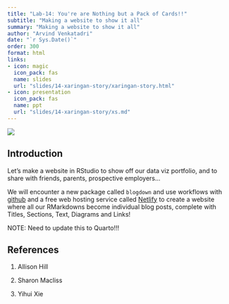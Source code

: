 ```yaml
---
title: "Lab-14: You're are Nothing but a Pack of Cards!!"
subtitle: "Making a website to show it all"
summary: "Making a website to show it all"
author: "Arvind Venkatadri"
date: "`r Sys.Date()`"
order: 300
format: html
links:
- icon: magic
  icon_pack: fas
  name: slides
  url: "slides/14-xaringan-story/xaringan-story.html"
- icon: presentation
  icon_pack: fas
  name: ppt
  url: "slides/14-xaringan-story/xs.md"
---
```


![](featured.jpg)

## Introduction

Let's make a website in RStudio to show off our data viz portfolio, and
to share with friends, parents, prospective employers...

We will encounter a new package called `blogdown` and use workflows with
[github](https://github.com) and a free web hosting service called
[Netlify](https://www.netlify.app) to create a website where all our
RMarkdowns become individual blog posts, complete with Titles, Sections,
Text, Diagrams and Links!

NOTE: Need to update this to Quarto!!!

## References

1.  Allison Hill

2.  Sharon Macliss

3.  Yihui Xie
